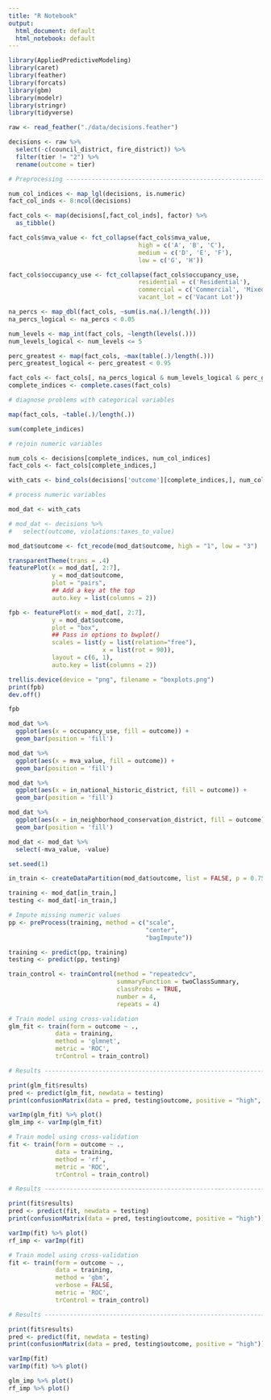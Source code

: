 ```yaml
---
title: "R Notebook"
output:
  html_document: default
  html_notebook: default
---
```


 

```r

library(AppliedPredictiveModeling)
library(caret)
library(feather)
library(forcats)
library(gbm)
library(modelr)
library(stringr)
library(tidyverse)

raw <- read_feather("./data/decisions.feather")

decisions <- raw %>% 
  select(-c(council_district, fire_district)) %>% 
  filter(tier != "2") %>% 
  rename(outcome = tier)

# Preprocessing -----------------------------------------------------------

num_col_indices <- map_lgl(decisions, is.numeric)
fact_col_inds <- 8:ncol(decisions)

fact_cols <- map(decisions[,fact_col_inds], factor) %>% 
  as_tibble()

fact_cols$mva_value <- fct_collapse(fact_cols$mva_value,
                                    high = c('A', 'B', 'C'),
                                    medium = c('D', 'E', 'F'),
                                    low = c('G', 'H'))

fact_cols$occupancy_use <- fct_collapse(fact_cols$occupancy_use,
                                    residential = c('Residential'),
                                    commercial = c('Commercial', 'Mixed Use'),
                                    vacant_lot = c('Vacant Lot'))

na_percs <- map_dbl(fact_cols, ~sum(is.na(.)/length(.)))
na_percs_logical <- na_percs < 0.05

num_levels <- map_int(fact_cols, ~length(levels(.)))
num_levels_logical <- num_levels <= 5

perc_greatest <- map(fact_cols, ~max(table(.)/length(.)))
perc_greatest_logical <- perc_greatest < 0.95

fact_cols <- fact_cols[, na_percs_logical & num_levels_logical & perc_greatest_logical]
complete_indices <- complete.cases(fact_cols)

# diagnose problems with categorical variables

map(fact_cols, ~table(.)/length(.))

sum(complete_indices)

# rejoin numeric variables

num_cols <- decisions[complete_indices, num_col_indices]
fact_cols <- fact_cols[complete_indices,]

with_cats <- bind_cols(decisions['outcome'][complete_indices,], num_cols, fact_cols)

# process numeric variables

mod_dat <- with_cats

# mod_dat <- decisions %>% 
#   select(outcome, violations:taxes_to_value)

mod_dat$outcome <- fct_recode(mod_dat$outcome, high = "1", low = "3")

```
```r

transparentTheme(trans = .4)
featurePlot(x = mod_dat[, 2:7], 
            y = mod_dat$outcome,
            plot = "pairs",
            ## Add a key at the top
            auto.key = list(columns = 2))

```

```r

fpb <- featurePlot(x = mod_dat[, 2:7], 
            y = mod_dat$outcome, 
            plot = "box", 
            ## Pass in options to bwplot() 
            scales = list(y = list(relation="free"),
                          x = list(rot = 90)),  
            layout = c(6, 1), 
            auto.key = list(columns = 2))

trellis.device(device = "png", filename = "boxplots.png")
print(fpb)
dev.off()

fpb

```

```r

mod_dat %>% 
  ggplot(aes(x = occupancy_use, fill = outcome)) +
  geom_bar(position = 'fill')

mod_dat %>% 
  ggplot(aes(x = mva_value, fill = outcome)) +
  geom_bar(position = 'fill')

mod_dat %>% 
  ggplot(aes(x = in_national_historic_district, fill = outcome)) +
  geom_bar(position = 'fill')

mod_dat %>% 
  ggplot(aes(x = in_neighborhood_conservation_district, fill = outcome)) +
  geom_bar(position = 'fill')

```

```r

mod_dat <- mod_dat %>% 
  select(-mva_value, -value)

```


```r

set.seed(1)

in_train <- createDataPartition(mod_dat$outcome, list = FALSE, p = 0.75)

training <- mod_dat[in_train,]
testing <- mod_dat[-in_train,]

# Impute missing numeric values
pp <- preProcess(training, method = c("scale",
                                      "center",
                                      "bagImpute"))

training <- predict(pp, training)
testing <- predict(pp, testing)

train_control <- trainControl(method = "repeatedcv",
                              summaryFunction = twoClassSummary,
                              classProbs = TRUE,
                              number = 4,
                              repeats = 4)

```

```r

# Train model using cross-validation
glm_fit <- train(form = outcome ~ .,
             data = training,
             method = 'glmnet',
             metric = 'ROC',
             trControl = train_control)

# Results -----------------------------------------------------------------

print(glm_fit$results)
pred <- predict(glm_fit, newdata = testing)
print(confusionMatrix(data = pred, testing$outcome, positive = "high", mode = 'everything'))

varImp(glm_fit) %>% plot()
glm_imp <- varImp(glm_fit)

```

```r

# Train model using cross-validation
fit <- train(form = outcome ~ .,
             data = training,
             method = 'rf',
             metric = 'ROC',
             trControl = train_control)

# Results -----------------------------------------------------------------

print(fit$results)
pred <- predict(fit, newdata = testing)
print(confusionMatrix(data = pred, testing$outcome, positive = "high"))

varImp(fit) %>% plot()
rf_imp <- varImp(fit)

```

```r

# Train model using cross-validation
fit <- train(form = outcome ~ .,
             data = training,
             method = 'gbm',
             verbose = FALSE,
             metric = 'ROC',
             trControl = train_control)

# Results -----------------------------------------------------------------

print(fit$results)
pred <- predict(fit, newdata = testing)
print(confusionMatrix(data = pred, testing$outcome, positive = "high"))

varImp(fit)
varImp(fit) %>% plot()

```

```r

glm_imp %>% plot()
rf_imp %>% plot()

```

